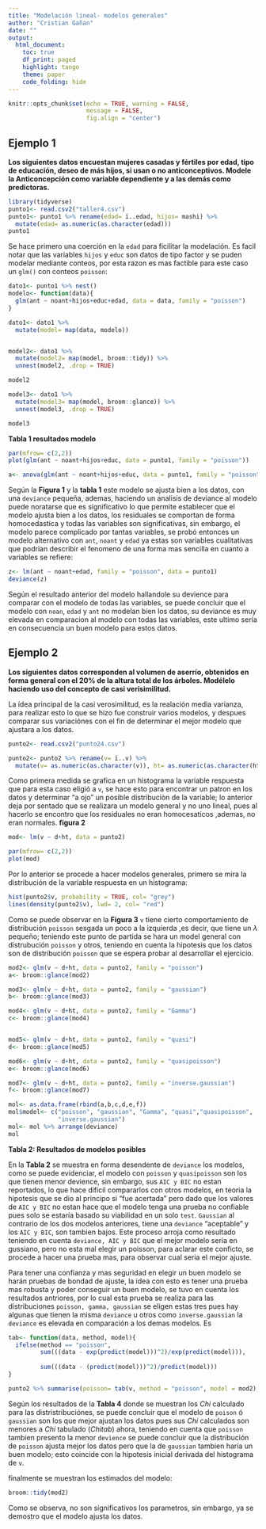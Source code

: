 ```yaml
---
title: "Modelación lineal- modelos generales"
author: "Cristian Gañan"
date: ""
output: 
  html_document:
    toc: true
    df_print: paged
    highlight: tango
    theme: paper
    code_folding: hide
---
```


```r
knitr::opts_chunk$set(echo = TRUE, warning = FALSE,
                      message = FALSE, 
                      fig.align = "center")
```

## Ejemplo 1

**Los siguientes datos encuestan mujeres casadas y fértiles por edad, tipo de educación, deseo de más hijos, si usan o no anticonceptivos. Modele la Anticoncepción como variable dependiente y a las demás como predictoras.**

```r
library(tidyverse)
punto1<- read.csv2("taller4.csv")
punto1<- punto1 %>% rename(edad= ï..edad, hijos= mashi) %>% 
  mutate(edad= as.numeric(as.character(edad)))
punto1
```

Se hace primero una coerción en la `edad` para ficilitar la modelación. Es facil notar que las variables `hijos` y `educ` son datos de tipo factor y se puden modelar mediante conteos, por esta razon es mas factible para este caso un `glm()` con conteos `poisson`: 


```r
dato1<- punto1 %>% nest()
modelo<- function(data){
  glm(ant ~ noant+hijos+educ+edad, data = data, family = "poisson")
}

dato1<- dato1 %>% 
  mutate(model= map(data, modelo))


model2<- dato1 %>%  
  mutate(model2= map(model, broom::tidy)) %>% 
  unnest(model2, .drop = TRUE)

model2

model3<- dato1 %>%  
  mutate(model3= map(model, broom::glance)) %>% 
  unnest(model3, .drop = TRUE)

model3
```
**Tabla 1 resultados modelo**

```r
par(mfrow= c(2,2))
plot(glm(ant ~ noant+hijos+educ, data = punto1, family = "poisson"))

a<- anova(glm(ant ~ noant+hijos+educ, data = punto1, family = "poisson"), test= "Chisq")

```


Según la **Figura 1** y la **tabla 1** este modelo se ajusta bien a los datos, con una `deviance` pequeña, ademas, haciendo un analisis de deviance al modelo puede noratarse que es significativo lo que permite establecer que el modelo ajusta bien a los datos, los residuales se comportan de forma homocedastica y todas las variables son significativas, sin embargo, el modelo parece complicado por tantas variables, se probó entonces un modelo alternativo con `ant`, `noant` y `edad` ya estas son variables cualitativas que podrian describir el fenomeno de una forma mas sencilla en cuanto a variables se refiere:

```r
z<- lm(ant ~ noant+edad, family = "poisson", data = punto1)
deviance(z)
```

Según el resultado anterior del modelo hallandole su devience para comparar con el modelo de todas las variables, se puede concluir que el modelo con `noan`, `edad` y `ant` no modelan bien los datos, su deviance es muy elevada en comparacion al modelo con todas las variables, este ultimo sería en consecuencia un buen modelo para estos datos.

## Ejemplo 2

**Los siguientes datos corresponden al volumen de aserrío, obtenidos en forma general con el 20% de la altura total de los árboles. Modélelo haciendo uso del concepto de casi verisimilitud.**

La ídea principal de la casi verosimilitud, es la realación media varianza, para realizar esto lo que se hizo fue construir varios modelos, y despues comparar sus variaciónes con el fin de determinar el mejor modelo que ajustara  a los datos.

```r
punto2<- read.csv2("punto24.csv")

punto2<- punto2 %>% rename(v= ï..v) %>% 
  mutate(v= as.numeric(as.character(v)), ht= as.numeric(as.character(ht)))

```

Como primera medida se grafica en un histograma la variable respuesta que para esta caso eligió a `v`, se hace esto para encontrar un patron en los datos y determinar "a ojo" un posible distribuciòn de la variable; lo anterior deja por sentado que se realizara un modelo general y no uno lineal, pues al hacerlo se encontro que los residuales no eran homocesaticos ,ademas, no eran normales. **figura 2**  

```r
mod<- lm(v ~ d+ht, data = punto2)

par(mfrow= c(2,2))
plot(mod)
```

Por lo anterior se procede a hacer modelos generales, primero se mira la distribución de la variable respuesta en un histograma:

```r
hist(punto2$v, probability = TRUE, col= "grey")
lines(density(punto2$v), lwd= 2, col= "red")
```

Como se puede observar en la **Figura 3** `v` tiene cierto comportamiento de distribución `poisson` sesgada un poco a la izquierda ,es decir, que tiene un $\lambda$ pequeño; teniendo este punto de partida se hara un model general con distrubución `poisson` y otros, teniendo en cuenta la hipotesis que los datos son de distribución `poisson` que se espera probar al desarrollar el ejercicio.

```r
mod2<- glm(v ~ d+ht, data = punto2, family = "poisson")
a<- broom::glance(mod2)

mod3<- glm(v ~ d+ht, data = punto2, family = "gaussian")
b<- broom::glance(mod3)

mod4<- glm(v ~ d+ht, data = punto2, family = "Gamma")
c<- broom::glance(mod4)


mod5<- glm(v ~ d+ht, data = punto2, family = "quasi")
d<- broom::glance(mod5)

mod6<- glm(v ~ d+ht, data = punto2, family = "quasipoisson")
e<- broom::glance(mod6)

mod7<- glm(v ~ d+ht, data = punto2, family = "inverse.gaussian")
f<- broom::glance(mod7)

mol<- as.data.frame(rbind(a,b,c,d,e,f))
mol$model<- c("poisson", "gaussian", "Gamma", "quasi","quasipoisson",
              "inverse.gaussian")
mol<- mol %>% arrange(deviance)
mol
```
**Tabla 2: Resultados de modelos posibles**

En la **Tabla 2** se muestra en forma desendente de `deviance` los modelos, como se puede evidenciar, el modelo con `poisson` y `quasipoisson` son los que tienen menor devience, sin embargo, sus `AIC y BIC` no estan reportados, lo que hace dificil compararlos con otros modelos, en teoria la hipotesis que se dio al principo si "fue acertada" pero dado que los valores de `AIC y BIC` no estan hace que el modelo tenga una prueba no confiable pues solo se estaría basado su viabilidad en un solo `test`. `Gaussian` al contrario de los dos modelos anteriores, tiene una `deviance` "aceptable" y los `AIC y BIC`, son tambien bajos. Este proceso arroja como resultado teniendo en cuenta `deviance, AIC y BIC` que el mejor modelo seria en gussiano, pero no esta mal elegir un poisson, para aclarar este conficto, se procede a hacer una prueba mas, para observar cual seria el mejor ajuste.

Para tener una confianza y mas seguridad en elegir un buen modelo se harán pruebas de bondad de ajuste, la idea con esto es tener una prueba mas robusta y poder conseguir un buen modelo, se tuvo en cuenta los resultados antriores, por lo cual esta prueba se realiza para las distribuciones `poisson, gamma, gaussian` se eligen estas tres pues hay algunas que tienen la misma `deviance` u otros como `inverse.gaussian` la `deviance` es elevada en comparación a los demas modelos.
Es 

```r
tab<- function(data, method, model){
  ifelse(method == "poisson", 
         sum(((data - exp(predict(model)))^2)/exp(predict(model))), 
         
         sum(((data - (predict(model)))^2)/predict(model)))
}

```


```r
punto2 %>% summarise(poisson= tab(v, method = "poisson", model = mod2), gaussian= tab(v, method = "gaussian", model = mod3),gamma= tab(v, method = "gamma", model = mod4), chitab= qchisq(0.95, df= 27, lower.tail= T))

```

Según los resultados de la **Tabla 4** donde se muestran los $Chi$ calculado para las distristribuciónes, se puede concluir que el modelo de `poison` ó `gaussian` son los que mejor ajustan los datos pues sus $Chi$ calculados son menores a $Chi$ tabulado $(Chitab)$ ahora, teniendo en cuenta que `poisson` tambien presento la menor `devience` se puede concluir que la distribución de `poisson` ajusta mejor los datos pero que la de `gaussian` tambien haría un buen modelo; esto coincide con la hipotesis inicial derivada del histograma de `v`.

finalmente se muestran los estimados del modelo:

```r
broom::tidy(mod2)
```

Como se observa, no son significativos los parametros, sin embargo, ya se demostro que el modelo ajusta los datos. 
 











